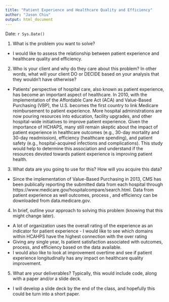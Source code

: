 ```yaml
---
title: "Patient Experience and Healthcare Quality and Efficiency"
author: "Jason Chiu"
output: html_document
---
```

Date: `r Sys.Date()`


1. What is the problem you want to solve?
	
+ I would like to assess the relationship between patient experience and healthcare quality and efficiency. 


2. Who is your client and why do they care about this problem? In other words, what will your client DO or DECIDE based on your analysis that they wouldn’t have otherwise?

+ Patients' perspective of hospital care, also known as patient experience, has become an important aspect of healthcare. In 2010, with the implementation of the Affordable Care Act (ACA) and Value-Based Purchasing (VBP), the U.S. becomes the first country to link Medicare reimbursement to patient experience. More hospital administrations are now pouring resources into education, facility upgrades, and other hospital-wide initiatives to improve patient experience. Given the importance of HCHAPS, many still remain skeptic about the impact of patient experience in healthcare outcomes (e.g., 30-day mortality and 30-day readmission), efficiency (healthcare spending), and patient safety (e.g., hospital-acquired infections and complications). This study would help to determine this association and understand if the resources devoted towards patient experience is improving patient health. 


3. What data are you going to use for this? How will you acquire this data?

+ Since the implementation of Value-Based Purchasing in 2013, CMS has been publically reporting the submitted data from each hospital through https://www.medicare.gov/hospitalcompare/search.html. Data from patient experience as well outcomes, process , and efficiency can be downloaded from data.medicare.gov.


4. In brief, outline your approach to solving this problem (knowing that this might change later).

+ A lot of organization uses the overall rating of the experience as an indicator for patient experience  - I would like to see which domains within HCAHPS have the highest connection with the over rating
+ Giving any single year, Is patient satisfaction associated with outcomes, process, and efficiency based on the data available.
+ I would also like to look at improvement overtime and see if patient experience longitudinally has any impact on healthcare quality improvement. 


5. What are your deliverables? Typically, this would include code, along with a paper and/or a slide deck.

+ I will develop a slide deck by the end of the class, and hopefully this could be turn into a short paper. 

